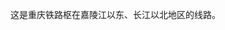 {{Routemap
|title=重庆铁路枢纽
|style=border:0;font-size:13px
|map=
CONTg\\~~ ~~ ~~ ~~ {{rmri|u}}[[渝万城际铁路]]往{{站|万州北}}
STR\CONTg\~~ ~~ ~~ ~~ {{rmri|u}}{{BSsplit|[[渝利铁路]]往{{站|利川}}|[[宁蓉线]]往{{站|汉口}}、{{站|南京南}}}}
HST-L\HST-R\CONTg~~ ~~ ~~{{站|长寿北}} ~~ [[渝怀铁路]]往{{站|怀化}}{{rmri|u}}
STR\STR\BST~~ ~~ ~~ {{站|长寿}}
STR\STR\BST~~ ~~ ~~ {{站|洛碛}}
TUNNEL1\TUNNEL1\STR
exSTR+l\exBSTq\eKRZo\eKRZo\eABZg+r\\~~ ~~ ~~ {{站|龙胜}}
exSTR\\HST-L\HST-R\eBST\\POINTER3~~ ~~ ~~{{站|复盛}}~~[[明月峡长江大桥]]
exBST\\STR\STR\eABZgl+l\exhKRZWaeq\exCONTfq~~ ~~ ~~{{站|统景}} ~~ {{BSsplit|[[重庆铁路枢纽东环线]]|往{{站|重庆东}}、{{站|珞璜南}}}}{{rmri|r}}
exABZgl+l\exSTR+r!~POINTERf@g\STR\HST\BST\\~~ ~~ ~~ {{站|双溪}}、[[鱼嘴站 (渝怀铁路)|鱼嘴]]~~ 机场支线
exSTR\exHST\STR\ABZg2!~num1l\SHI1l!~STRc3\\~~ ~~ ~~{{站|郭家沱}}、1：胡豆堡线路所
exHST\exSTR\STR\STR!~STRc1\vSTR+4-!~v-STR\\~~ ~~ ~~{{站|木耳}}
exSTR\exHST\STR\STR\vÜSTl\\~~ ~~ ~~ {{站|江北机场}}{{rint|air|link=重庆江北国际机场}}
exSTR\exSTR2\STR!~exSTRc3\STR\vBST\\~~ ~~ ~~ {{站|唐家沱}}
exABZg+l\exSTR+r!~POINTERf@g!~exSTRc1\eKRZ2+4o\STR!~exSTRc3\vÜSTr\\~~ ~~ ~~ ~~ 黄茅坪支线
exSTR\exSTR\STR!~exSTRc1\eKRZ2+4o\tvSTRa-!~v-STR!~exSTRc3\\
exHST\exSTR\STR\STR!~exSTRc1!~tSTRc2\tvSTR3-!~ev-ABZg+4\\~~ ~~ ~~{{站|水土}}
\exCONTf\exSTR\STR\tSTR3+1!~STR\SHI1+l!~tSTRc4\\\~~ ~~ ~~ ~~ {{rmri|l}}{{BSsplit|[[重庆铁路枢纽东环线]]|往{{站|磨心坡}}}}
\exKBSTe!~tSTRc2\tSTR3+1!~STR\STR\STR\\
\\tSTR+1!~MFADEf\STR!~tSTRc4\STR\STR\\\
\\\STR2u\STR3\SPLa\\\
\STR+1\STR+4u\vDST-!~v-DST\~~ ~~机务折返段、客车整备所
KDSTaq\KRZu+r\ABZg+r\SPLe\~~ ~~ 重庆北动车运用所
BHF-L\BHF-M\BHF-R~~ ~~'''{{站|重庆北}}'''（渝利场/渝万场/渝怀场）
STR\KRWgl\KRWg+r
TUNNEL1\ENDEe\TUNNEL1
tSTR!~MFADEg\STR\\STR\
tSTRle\KRZo\STR2+r!~hSTRc2\STR3\
STR2\STR3+1!~hSTRc3\STR+4u
STR+1u\STR+4\STR
hKRZWae\hKRZWae(Rr)\hKRZWae(Ll)~~ ~~ ~~ ~~[[井口嘉陵江大桥]]、[[新井口嘉陵江大桥]]
CONTf\STR\STR~~ ~~ ~~ ~~{{rmri|d}}[[渝怀铁路]]往[[井口站 (重庆)|井口]]
\CONTf\STR~~ ~~ ~~ ~~{{rmri|d}}{{BSsplit|[[兰渝铁路]]往[[广元站|广元]]、{{站|兰州}}|[[宁蓉线]]往[[遂宁站|遂宁]]、{{站|成都东}}}}
\\CONTf~~ ~~ ~~ ~~{{rmri|d}}{{BSsplit|[[渝利铁路]]货线|往{{站|团结村}}、{{站|兴隆场}}}}
}}<noinclude>
这是重庆铁路枢在嘉陵江以东、长江以北地区的线路。</noinclude>